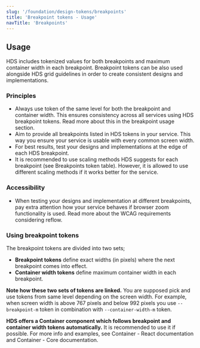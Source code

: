 ```yaml
---
slug: '/foundation/design-tokens/breakpoints'
title: 'Breakpoint tokens - Usage'
navTitle: 'Breakpoints'
---
```




## Usage

HDS includes tokenized values for both breakpoints and maximum container width in each breakpoint. Breakpoint tokens can be also used alongside <Link size="M" href="#">HDS grid guidelines</Link> in order to create consistent designs and implementations.

### Principles
- Always use token of the same level for both the breakpoint and container width. This ensures consistency across all services using HDS breakpoint tokens. Read more about this in <Link size="M" href="#using-breakpoint-tokens">the breakpoint usage section.</Link>
- Aim to provide all breakpoints listed in HDS tokens in your service. This way you ensure your service is usable with every common screen width.
- For best results, test your designs and implementations at the edge of each HDS breakpoint.
- It is recommended to use scaling methods HDS suggests for each breakpoint (<Link size="M" href="#tab-1-button">see Breakpoints token table</Link>). However, it is allowed to use different scaling methods if it works better for the service.

### Accessibility
- When testing your designs and implementation at different breakpoints, pay extra attention how your service behaves if browser zoom functionality is used. Read more about the <Link size="M" href="https://www.w3.org/WAI/WCAG21/Understanding/reflow.html" external>WCAG requirements considering reflow</Link>.

### Using breakpoint tokens
The breakpoint tokens are divided into two sets;

- **Breakpoint tokens** define exact widths (in pixels) where the next breakpoint comes into effect.
- **Container width tokens** define maximum container width in each breakpoint.

**Note how these two sets of tokens are linked.** You are supposed pick and use tokens from same level depending on the screen width. For example, when screen width is above 767 pixels and below 992 pixels you use `--breakpoint-m` token in combination with `--container-width-m` token.

**HDS offers a Container component which follows breakpoint and container width tokens automatically.** It is recommended to use it if possible. For more info and examples, see <Link size="M" href="https://hds.hel.fi/storybook/react/?path=/story/components-container--example" external>Container - React documentation</Link> and <Link size="M" href="https://hds.hel.fi/storybook/core/?path=/story/components-container--default" external>Container - Core documentation</Link>.

